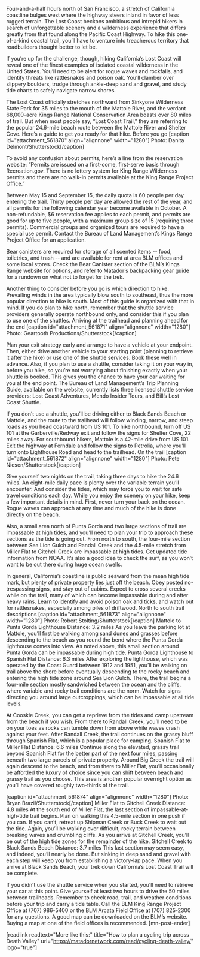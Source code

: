 Four-and-a-half hours north of San Francisco, a stretch of California coastline bulges west where the highway steers inland in favor of less rugged terrain. The Lost Coast beckons ambitious and intrepid hikers in search of unforgettable scenery and a wilderness experience that differs greatly from that found along the Pacific Coast Highway. To hike this one-of-a-kind coastal trail, you’ll have to venture into treacherous territory that roadbuilders thought better to let be.

If you’re up for the challenge, though, hiking California’s Lost Coast will reveal one of the finest examples of isolated coastal wilderness in the United States. You’ll need to be alert for rogue waves and rockfalls, and identify threats like rattlesnakes and poison oak. You’ll clamber over slippery boulders, trudge through ankle-deep sand and gravel, and study tide charts to safely navigate narrow shores.

The Lost Coast officially stretches northward from Sinkyone Wilderness State Park for 35 miles to the mouth of the Mattole River, and the verdant 68,000-acre Kings Range National Conservation Area boasts over 80 miles of trail. But when most people say, “Lost Coast Trail,” they are referring to the popular 24.6-mile beach route between the Mattole River and Shelter Cove. Here’s a guide to get you ready for that hike.
Before you go
[caption id="attachment_561870" align="alignnone" width="1280"] Photo: Danita Delmont/Shutterstock[/caption]

To avoid any confusion about permits, here’s a line from the reservation website: “Permits are issued on a first-come, first-serve basis through Recreation.gov. There is no lottery system for King Range Wilderness permits and there are no walk-in permits available at the King Range Project Office.”

Between May 15 and September 15, the daily quota is 60 people per day entering the trail. Thirty people per day are allowed the rest of the year, and all permits for the following calendar year become available in October. A non-refundable, $6 reservation fee applies to each permit, and permits are good for up to five people, with a maximum group size of 15 (requiring three permits). Commercial groups and organized tours are required to have a special use permit. Contact the Bureau of Land Management’s Kings Range Project Office for an application.

Bear canisters are required for storage of all scented items -- food, toiletries, and trash -- and are available for rent at area BLM offices and some local stores. Check the Bear Canister section of the BLM’s Kings Range website for options, and refer to Matador’s backpacking gear guide for a rundown on what not to forget for the trek.

Another thing to consider before you go is which direction to hike. Prevailing winds in the area typically blow south to southeast, thus the more popular direction to hike is south. Most of this guide is organized with that in mind. If you do plan to hike north, remember that the shuttle service providers generally operate northbound only, and consider this if you plan to use one of the shuttles.
Arriving at the trailhead and planning ahead for the end
[caption id="attachment_561871" align="alignnone" width="1280"] Photo: Geartooth Productions/Shutterstock[/caption]

Plan your exit strategy early and arrange to have a vehicle at your endpoint. Then, either drive another vehicle to your starting point (planning to retrieve it after the hike) or use one of the shuttle services. Book these well in advance. Also, if you plan to use a shuttle, consider taking it on your way in, before you hike, so you’re not worrying about finishing exactly when your shuttle is booked. This gives you the chance to have your car waiting for you at the end point. The Bureau of Land Management’s Trip Planning Guide, available on the website, currently lists three licensed shuttle service providers: Lost Coast Adventures, Mendo Insider Tours, and Bill’s Lost Coast Shuttle.

If you don’t use a shuttle, you’ll be driving either to Black Sands Beach or Mattole, and the route to the trailhead will follow winding, narrow, and steep roads as you head coastward from US 101. To hike northbound, turn off US 101 at the Garberville/Redway exit and follow the signs for Shelter Cove, 22 miles away. For southbound hikers, Mattole is a 42-mile drive from US 101. Exit the highway at Ferndale and follow the signs to Petrolia, where you’ll turn onto Lighthouse Road and head to the trailhead.
On the trail
[caption id="attachment_561872" align="alignnone" width="1280"] Photo: Pete Niesen/Shutterstock[/caption]

Give yourself two nights on the trail, taking three days to hike the 24.6 miles. An eight-mile daily pace is plenty over the variable terrain you’ll encounter. And consider the tides, which may force you to wait for safe travel conditions each day. While you enjoy the scenery on your hike, keep a few important details in mind. First, never turn your back on the ocean. Rogue waves can approach at any time and much of the hike is done directly on the beach.

Also, a small area north of Punta Gorda and two large sections of trail are impassable at high tides, and you’ll need to plan your trip to approach these sections as the tide is going out. From north to south, the four-mile section between Sea Lion Gulch and Randall Creek and the 4.5-mile stretch from Miller Flat to Gitchell Creek are impassable at high tides. Get updated tide information from NOAA. It’s also a good idea to check the surf, as you won’t want to be out there during huge ocean swells.

In general, California’s coastline is public seaward from the mean high tide mark, but plenty of private property lies just off the beach. Obey posted no-trespassing signs, and stay out of cabins. Expect to cross several creeks while on the trail, many of which can become impassable during and after heavy rains. Learn to identify and avoid poison oak and ticks, and watch out for rattlesnakes, especially among piles of driftwood.
North to south trail descriptions
[caption id="attachment_561873" align="alignnone" width="1280"] Photo: Robert Stolting/Shutterstock[/caption]
Mattole to Punta Gorda Lighthouse
Distance: 3.2 miles
As you leave the parking lot at Mattole, you’ll first be walking among sand dunes and grasses before descending to the beach as you round the bend where the Punta Gorda lighthouse comes into view. As noted above, this small section around Punta Gorda can be impassable during high tide.
Punta Gorda Lighthouse to Spanish Flat
Distance: 6.3 miles
After exploring the lighthouse, which was operated by the Coast Guard between 1912 and 1951, you’ll be walking on trail above the shore before eventually descending to the rocky beach and entering the high tide zone around Sea Lion Gulch. There, the trail begins a four-mile section mostly sandwiched between the ocean and the cliffs, where variable and rocky trail conditions are the norm. Watch for signs directing you around large outcroppings, which can be impassable at all tide levels.

At Cooskie Creek, you can get a reprieve from the tides and camp upstream from the beach if you wish. From there to Randall Creek, you’ll need to be on your toes as rocks can tumble down from above while waves crash against your feet. After Randall Creek, the trail continues on the grassy bluff through Spanish Flat, which is a popular place for camping.
Spanish Flat to Miller Flat
Distance: 6.6 miles
Continue along the elevated, grassy trail beyond Spanish Flat for the better part of the next four miles, passing beneath two large parcels of private property. Around Big Creek the trail will again descend to the beach, and from there to Miller Flat, you’ll occasionally be afforded the luxury of choice since you can shift between beach and grassy trail as you choose. This area is another popular overnight option as you’ll have covered roughly two-thirds of the trail.

[caption id="attachment_561874" align="alignnone" width="1280"] Photo: Bryan Brazil/Shutterstock[/caption]
Miller Flat to Gitchell Creek
Distance: 4.8 miles
At the south end of Miller Flat, the last section of impassable-at-high-tide trail begins. Plan on walking this 4.5-mile section in one push if you can. If you can’t, retreat up Shipman Creek or Buck Creek to wait out the tide. Again, you’ll be walking over difficult, rocky terrain between breaking waves and crumbling cliffs. As you arrive at Gitchell Creek, you’ll be out of the high tide zones for the remainder of the hike.
Gitchell Creek to Black Sands Beach
Distance: 3.7 miles
This last section may seem easy, and indeed, you’ll nearly be done. But sinking in deep sand and gravel with each step will keep you from establishing a victory-lap pace. When you arrive at Black Sands Beach, your trek down California’s Lost Coast Trail will be complete.

If you didn’t use the shuttle service when you started, you’ll need to retrieve your car at this point. Give yourself at least two hours to drive the 50 miles between trailheads. Remember to check road, trail, and weather conditions before your trip and carry a tide table. Call the BLM King Range Project Office at (707) 986-5400 or the BLM Arcata Field Office at (707) 825-2300 for any questions. A good map can be downloaded on the BLM’s website. Buying a map at one of the field offices is recommended. [mn-post-ender]

[readlink readtext="More like this:" title="How to plan a cycling trip across Death Valley" url="https://matadornetwork.com/read/cycling-death-valley/" logo="true"]
